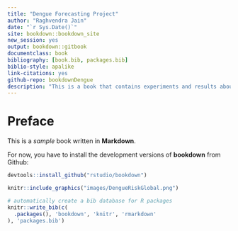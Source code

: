 ```yaml
---
title: "Dengue Forecasting Project"
author: "Raghvendra Jain"
date: "`r Sys.Date()`"
site: bookdown::bookdown_site
new_session: yes
output: bookdown::gitbook
documentclass: book
bibliography: [book.bib, packages.bib]
biblio-style: apalike
link-citations: yes
github-repo: bookdownDengue
description: "This is a book that contains experiments and results about the predictions of dengue outtbreaks in Thailand."
---
```


# Preface {-}

This is a _sample_ book written in **Markdown**. 

For now, you have to install the development versions of **bookdown** from Github:

```r
devtools::install_github("rstudio/bookdown")
```

```r
knitr::include_graphics("images/DengueRiskGlobal.png")


```


```r
# automatically create a bib database for R packages
knitr::write_bib(c(
  .packages(), 'bookdown', 'knitr', 'rmarkdown'
), 'packages.bib')

```
